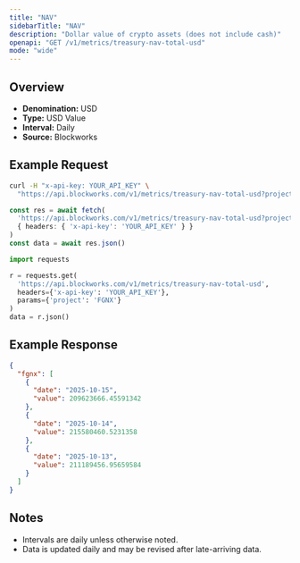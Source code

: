 ```yaml
---
title: "NAV"
sidebarTitle: "NAV"
description: "Dollar value of crypto assets (does not include cash)"
openapi: "GET /v1/metrics/treasury-nav-total-usd"
mode: "wide"
---
```


## Overview

- **Denomination:** USD
- **Type:** USD Value
- **Interval:** Daily
- **Source:** Blockworks

## Example Request

<CodeGroup>

```bash cURL
curl -H "x-api-key: YOUR_API_KEY" \
  "https://api.blockworks.com/v1/metrics/treasury-nav-total-usd?project=FGNX"
```

```typescript TypeScript
const res = await fetch(
  'https://api.blockworks.com/v1/metrics/treasury-nav-total-usd?project=FGNX',
  { headers: { 'x-api-key': 'YOUR_API_KEY' } }
)
const data = await res.json()
```

```python Python
import requests

r = requests.get(
  'https://api.blockworks.com/v1/metrics/treasury-nav-total-usd',
  headers={'x-api-key': 'YOUR_API_KEY'},
  params={'project': 'FGNX'}
)
data = r.json()
```

</CodeGroup>

## Example Response

```json
{
  "fgnx": [
    {
      "date": "2025-10-15",
      "value": 209623666.45591342
    },
    {
      "date": "2025-10-14",
      "value": 215580460.5231358
    },
    {
      "date": "2025-10-13",
      "value": 211189456.95659584
    }
  ]
}
```

## Notes
- Intervals are daily unless otherwise noted.
- Data is updated daily and may be revised after late-arriving data.